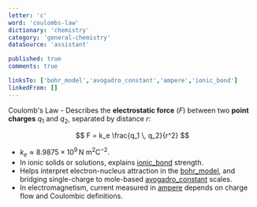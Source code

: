 ```yaml
---
letter: 'c'
word: 'coulombs-law'
dictionary: 'chemistry'
category: 'general-chemistry'
dataSource: 'assistant'

published: true
comments: true

linksTo: ['bohr_model','avogadro_constant','ampere','ionic_bond']
linkedFrom: []
---
```


<a id="coulombs_law">Coulomb's Law</a> - Describes the **electrostatic force** ($F$) between two **point charges** $q_1$ and $q_2$, separated by distance $r$:

$$
F = k_e \frac{q_1 \, q_2}{r^2}
$$

- $k_e \approx 8.9875 \times 10^9 \,\text{N m}^2 \text{C}^{-2}$.  
- In ionic solids or solutions, explains [ionic_bond](#ionic_bond) strength.  
- Helps interpret electron-nucleus attraction in the [bohr_model](#bohr_model), and bridging single-charge to mole-based [avogadro_constant](#avogadro_constant) scales.  
- In electromagnetism, current measured in [ampere](#ampere) depends on charge flow and Coulombic definitions.

